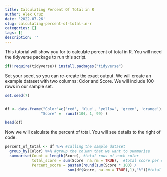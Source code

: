 ```yaml
---
title: Calculating Percent Of Total in R
author: Alex Cruz
date: '2022-07-26'
slug: calculating-percent-of-total-in-r
categories: []
tags: []
description: ''
---
```


This tutorial will show you for to calculate percent of total in R.  You will need the tidyverse package to run this script.
```r
if(!require(tidyverse)) install.packages("tidyverse")
```

Set your seed, so you can re-create the exact output.  We will create an example dataset with two columns: Color and Score.  We will include 100 rows in our sample set.
```r
set.seed(7)


df <- data.frame("Color"=c('red', 'blue', 'yellow', 'green', 'orange'),
                "Score" =  runif(100, 1, 99) )

head(df)
```

Now we will calculate the percent of total. You will see details to the right of code. 
```r

percent_of_total <- df %>% #calling the sample dataset
  group_by(Color) %>% #group the column that we want to summarise 
  summarise(Count = length(Score), #total rows of each color
            total_score = sum(Score, na.rm = TRUE),  #total score per color
            Percent_score = paste0(round(sum(Score * 100) /  
                            sum(df$Score, na.rm = TRUE),1),"%"))#total score per color divided by total score color of dataset
```